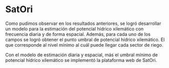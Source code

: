 # SatOri

Como pudimos observar en los resultados anteriores, se logró desarrollar un modelo para la
estimación del potencial hídrico xilemático con frecuencia diaria y de forma espacial. Además,
para cada uno de los campos se logró obtener el punto umbral de potencial hídrico xilemático.
El que corresponde al nivel mínimo al cuál puede llegar cada sector de riego.

Con el modelo de estimación diaria y espacial, más el umbral mínimo de potencial
hídrico xilemático se implementó la plataforma web de SatOri.
